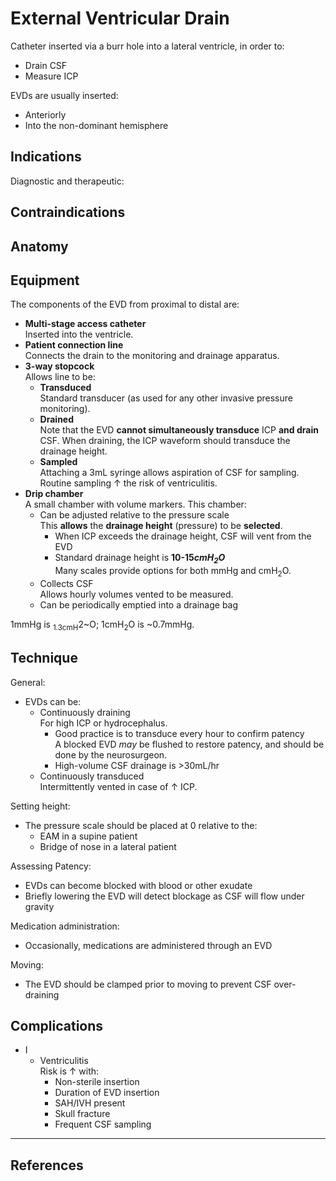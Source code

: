# External Ventricular Drain

Catheter inserted via a burr hole into a lateral ventricle, in order to:

* Drain CSF
* Measure ICP

:::column-margin
EVDs are usually inserted:

* Anteriorly
* Into the non-dominant hemisphere
:::

## Indications

Diagnostic and therapeutic:

## Contraindications

## Anatomy

## Equipment

The components of the EVD from proximal to distal are:

* **Multi-stage access catheter**\
Inserted into the ventricle.
* **Patient connection line**\
Connects the drain to the monitoring and drainage apparatus.
* **3-way stopcock**\
Allows line to be:
	* **Transduced**\
	Standard transducer (as used for any other invasive pressure monitoring).
	* **Drained**\
	Note that the EVD **cannot simultaneously transduce** ICP **and drain** CSF. When draining, the ICP waveform should transduce the drainage height.
	* **Sampled**\
	Attaching a 3mL syringe allows aspiration of CSF for sampling. Routine sampling ↑ the risk of ventriculitis.
* **Drip chamber**\
A small chamber with volume markers. This chamber:
	* Can be adjusted relative to the pressure scale\
	This **allows** the **drainage height** (pressure) to be **selected**.
		* When ICP exceeds the drainage height, CSF will vent from the EVD
		* Standard drainage height is **10-15*cmH~2~O***\
		Many scales provide options for both mmHg and cmH~2~O. 
	* Collects CSF\
	Allows hourly volumes vented to be measured.
	* Can be periodically emptied into a drainage bag

:::column-margin
1mmHg is ~1.3cmH~2~O; 1cmH~2~O is ~0.7mmHg.
:::

## Technique

General:

* EVDs can be:
	* Continuously draining\
	For high ICP or hydrocephalus.
		* Good practice is to transduce every hour to confirm patency\
		A blocked EVD *may* be flushed to restore patency, and should be done by the neurosurgeon.
		* High-volume CSF drainage is >30mL/hr
	* Continuously transduced\
	Intermittently vented in case of ↑ ICP.

Setting height:

* The pressure scale should be placed at 0 relative to the:
	* EAM in a supine patient
	* Bridge of nose in a lateral patient

Assessing Patency:

* EVDs can become blocked with blood or other exudate
* Briefly lowering the EVD will detect blockage as CSF will flow under gravity


Medication administration:

* Occasionally, medications are administered through an EVD

Moving:

* The EVD should be clamped prior to moving to prevent CSF over-draining

## Complications

* I
	* Ventriculitis\
	Risk is ↑ with:
		* Non-sterile insertion
		* Duration of EVD insertion
		* SAH/IVH present
		* Skull fracture
		* Frequent CSF sampling

---

## References
